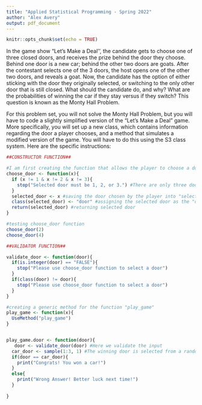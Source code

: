 ```yaml
---
title: "Applied Statistical Programming - Spring 2022"
author: "Alex Avery"
output: pdf_document
---
```


```r
knitr::opts_chunk$set(echo = TRUE)
```

\begin{center}
{\Large{\textbf{Problem Set 3}}} \\
\vspace{4 bp}
Due Wednesday, March 2, 10:00 AM (Before Class) \\
\end{center}

\section*{Instructions}
\begin{enumerate}
  \item The following questions should each be answered within an R script. Be sure to provide many comments in the script to facilitate grading. Undocumented code will not be graded.
  \item Work on git. Fork the repository found at \url{https://github.com/johnsontr/AppliedStatisticalProgramming2022} and add your code for Problem Set 3, committing and pushing frequently. Use meaningful commit messages because these will affect your grade.
  \item You may work in teams, but each student should develop their own Rmarkdown file. To be clear, there should be no copy and paste. Each keystroke in the assignment should be your own.
  \item For students new to programming, this may take a while. Get started.
\end{enumerate}

\section*{Let's Make a Deal\footnote{\url{https://en.wikipedia.org/wiki/Let's_Make_a_Deal}}}
In the game show "Let's Make a Deal'', the candidate gets to choose one of three closed doors, and receives the prize behind the door they choose. Behind one door is a new car; behind the other two doors are goats. After the contestant selects one of the 3 doors, the host opens one of the other two doors, and reveals a goat. Now, the candidate has the option of either sticking with the door they originally selected, or switching to the only other door that is still closed. What should the candidate do, and why? What are the probabilities of winning the car if they stay versus if they switch? This question is known as the Monty Hall Problem.


\subsection*{Your tasks}
For this problem set, you will not solve the Monty Hall Problem, but you will have to code a slightly simplified version of the "Let's Make a Deal" game. More specifically, you will set up a new class, which contains information regarding the door a player chooses, and a method that simulates a modified version of the game. You will have to do this using the S3 class system. Here are the specific instructions:

\begin{enumerate}
  \item Define a new class: \texttt{door}. Objects of this class simply take on one numeric value: 1, 2, or 3 -- indicating which door a candidate chooses.
  \item Create a method for \texttt{door} objects that is called \texttt{PlayGame}. This method is supposed to do the following:
\begin{itemize}
  \item take the numeric value that is stored in the \texttt{door} object,
  \item draw a random number between 1 and 3 that presents the door behind which the car is hidden,
  \item compare the two numbers, and print a message congratulating a winning candidate that chose the correct door, or expressing sympathies for a losing candidate that chose the wrong door.
\end{itemize}
  \item Write: 
  \begin{itemize}
    \item a construction function that allows the user to create a \texttt{door} object,
    \item and a validation function that checks whether the value stored in \texttt{door} is actually an integer
  \end{itemize}
\end{enumerate}

```r
##CONSTRUCTOR FUNCTION##

#I am first creating the function that allows the player to choose a door. 
choose_door <- function(x){
  if (x != 1 & x != 2 & x != 3){
    stop("Selected door must be 1, 2, or 3.") #There are only three doors, so the if statement stops the function if the player chooses a door outside of 1 through 3. 
  }
  selected_door <- x #saving the door chosen by the player into "selected_door"
  class(selected_door) <- "door" #assigning the selected door as the "door" class
  return(selected_door) #returning selected door 
}

#testing choose_door function
choose_door(2) 
choose_door(4)

```
```r
##VALIDATOR FUNCTION##

validate_door <- function(door){
  if(is.integer(door) == "FALSE"){
    stop("Please use choose_door function to select a door")
  }
  if(class(door) != door){
    stop("Please use choose_door function to select a door")
  }
}
```


```r
#creating a generic method for the function "play_game" 
play_game <- function(x){
  UseMethod("play_game")
}


play_game.door <- function(door){
   door <- validate_door(door) #Here we validate the input 
  car_door <- sample(1:3, 1) #The winning door is selected from a random sample of doors 1 through 3. 
  if(door == car_door){
    print("Congrats! You won a car!")
  }
  else{
    print("Wrong Answer! Better luck next time!")
  }
  
}

```

